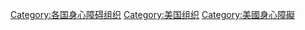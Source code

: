 [[Category:各国身心障碍组织|Category:各国身心障碍组织]]
[[Category:美国组织|Category:美国组织]]
[[Category:美國身心障礙|Category:美國身心障礙]]